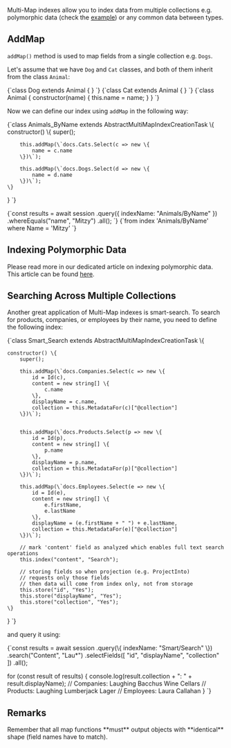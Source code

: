 
Multi-Map indexes allow you to index data from multiple collections e.g. polymorphic data (check the [example](../indexes/indexing-polymorphic-data.mdx)) or any common data between types.

## AddMap

`addMap()` method is used to map fields from a single collection e.g. `Dogs`.

Let's assume that we have `Dog` and `Cat` classes, and both of them inherit from the class `Animal`:

<Tabs groupId='languageSyntax'>
<TabItem value="Dog" label="Dog">
<CodeBlock language="js">
{`class Dog extends Animal { }
`}
</CodeBlock>
</TabItem>
<TabItem value="Cat" label="Cat">
<CodeBlock language="js">
{`class Cat extends Animal { }
`}
</CodeBlock>
</TabItem>
<TabItem value="Animal" label="Animal">
<CodeBlock language="js">
{`class Animal {
    constructor(name) {
        this.name = name;
    } 
}
`}
</CodeBlock>
</TabItem>
</Tabs>

Now we can define our index using `addMap` in the following way:

<TabItem value="multi_map_4" label="multi_map_4">
<CodeBlock language="js">
{`class Animals_ByName extends AbstractMultiMapIndexCreationTask \{
    constructor() \{
        super();

        this.addMap(\`docs.Cats.Select(c => new \{     
            name = c.name 
        \})\`);

        this.addMap(\`docs.Dogs.Select(d => new \{     
            name = d.name 
        \})\`);
    \}
\}
`}
</CodeBlock>
</TabItem>

<Tabs groupId='languageSyntax'>
<TabItem value="Query" label="Query">
<CodeBlock language="js">
{`const results = await session
    .query({ indexName: "Animals/ByName" })
    .whereEquals("name", "Mitzy")
    .all();
`}
</CodeBlock>
</TabItem>
<TabItem value="RQL" label="RQL">
<CodeBlock language="sql">
{`from index 'Animals/ByName'
where Name = 'Mitzy'
`}
</CodeBlock>
</TabItem>
</Tabs>

## Indexing Polymorphic Data

Please read more in our dedicated article on indexing polymorphic data. This article can be found [here](../indexes/indexing-polymorphic-data.mdx).

## Searching Across Multiple Collections

Another great application of Multi-Map indexes is smart-search. To search for products, companies, or employees by their name, you need to define the following index:

<TabItem value="multi_map_1_0" label="multi_map_1_0">
<CodeBlock language="js">
{`class Smart_Search extends AbstractMultiMapIndexCreationTask \{

    constructor() \{
        super();

        this.addMap(\`docs.Companies.Select(c => new \{     
            id = Id(c),     
            content = new string[] \{         
                c.name     
            \},     
            displayName = c.name,     
            collection = this.MetadataFor(c)["@collection"] 
        \})\`);


        this.addMap(\`docs.Products.Select(p => new \{     
            id = Id(p),     
            content = new string[] \{         
                p.name     
            \},     
            displayName = p.name,     
            collection = this.MetadataFor(p)["@collection"] 
        \})\`);

        this.addMap(\`docs.Employees.Select(e => new \{     
            id = Id(e),     
            content = new string[] \{         
                e.firstName,         
                e.lastName     
            \},     
            displayName = (e.firstName + " ") + e.lastName,     
            collection = this.MetadataFor(e)["@collection"] 
        \})\`);

        // mark 'content' field as analyzed which enables full text search operations
        this.index("content", "Search");

        // storing fields so when projection (e.g. ProjectInto)
        // requests only those fields
        // then data will come from index only, not from storage
        this.store("id", "Yes");
        this.store("displayName", "Yes");
        this.store("collection", "Yes");
    \}
\}
`}
</CodeBlock>
</TabItem>

and query it using:

<TabItem value="multi_map_1_1" label="multi_map_1_1">
<CodeBlock language="js">
{`const results = await session
    .query(\{ indexName: "Smart/Search" \})
    .search("Content", "Lau*")
    .selectFields([ "id", "displayName", "collection" ])
    .all();

for (const result of results) \{
    console.log(result.collection + ": " + result.displayName);
    // Companies: Laughing Bacchus Wine Cellars
    // Products: Laughing Lumberjack Lager
    // Employees: Laura Callahan
\}
`}
</CodeBlock>
</TabItem>

## Remarks

<Admonition type="info" title="">
Remember that all map functions **must** output objects with **identical** shape (field names have to match).
</Admonition>


